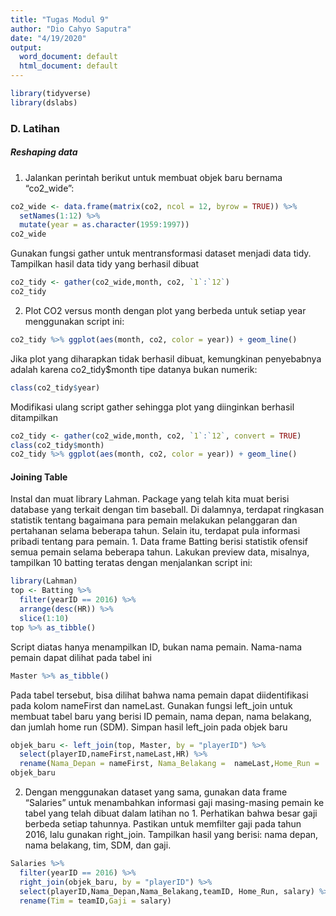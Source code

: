 ---
title: "Tugas Modul 9"
author: "Dio Cahyo Saputra"
date: "4/19/2020"
output:
  word_document: default
  html_document: default
---

```{r}
library(tidyverse)
library(dslabs)
```

### D. Latihan

##### Reshaping data 
1. Jalankan perintah berikut untuk membuat objek baru bernama “co2_wide”: 

```{r}
co2_wide <- data.frame(matrix(co2, ncol = 12, byrow = TRUE)) %>%
  setNames(1:12) %>%
  mutate(year = as.character(1959:1997)) 
co2_wide
```

Gunakan fungsi gather untuk mentransformasi dataset menjadi data tidy. Tampilkan hasil data tidy yang berhasil dibuat

```{r}
co2_tidy <- gather(co2_wide,month, co2, `1`:`12`)
co2_tidy
```

2. Plot CO2 versus month dengan plot yang berbeda untuk setiap year menggunakan script ini:

```{r}
co2_tidy %>% ggplot(aes(month, co2, color = year)) + geom_line() 
```

Jika plot yang diharapkan tidak berhasil dibuat, kemungkinan penyebabnya adalah karena co2_tidy$month tipe datanya bukan numerik: 


```{r}
class(co2_tidy$year)
```

Modifikasi ulang script gather sehingga plot yang diinginkan berhasil ditampilkan 

```{r}
co2_tidy <- gather(co2_wide,month, co2, `1`:`12`, convert = TRUE)
class(co2_tidy$month)
co2_tidy %>% ggplot(aes(month, co2, color = year)) + geom_line()
```

#### Joining Table 
Instal dan muat library Lahman. Package yang telah kita muat berisi database yang terkait dengan tim baseball. Di dalamnya, terdapat ringkasan statistik tentang bagaimana para pemain melakukan pelanggaran dan pertahanan selama beberapa tahun. Selain itu, terdapat pula informasi pribadi tentang para pemain.
1. Data frame Batting berisi statistik ofensif semua pemain selama beberapa tahun. Lakukan preview data, misalnya, tampilkan 10 batting teratas dengan menjalankan script ini: 

```{r}
library(Lahman)
top <- Batting %>%
  filter(yearID == 2016) %>%
  arrange(desc(HR)) %>%
  slice(1:10)
top %>% as_tibble() 
```

Script diatas hanya menampilkan ID, bukan nama pemain. Nama-nama pemain dapat dilihat pada tabel ini 

```{r}
Master %>% as_tibble() 
```

Pada tabel tersebut, bisa dilihat bahwa nama pemain dapat diidentifikasi pada kolom nameFirst dan nameLast. Gunakan fungsi left_join untuk membuat tabel baru yang berisi ID pemain, nama depan, nama belakang, dan jumlah home run (SDM). Simpan hasil left_join pada objek baru 

```{r}
objek_baru <- left_join(top, Master, by = "playerID") %>%
  select(playerID,nameFirst,nameLast,HR) %>%
  rename(Nama_Depan = nameFirst, Nama_Belakang =  nameLast,Home_Run =  HR)
objek_baru
```

2. Dengan menggunakan dataset yang sama, gunakan data frame “Salaries” untuk menambahkan informasi gaji masing-masing pemain ke tabel yang telah dibuat dalam latihan no 1. Perhatikan bahwa besar gaji berbeda setiap tahunnya. Pastikan untuk memfilter gaji pada tahun 2016, lalu gunakan right_join. Tampilkan hasil yang berisi: nama depan, nama belakang, tim, SDM, dan gaji. 



```{r}
Salaries %>%
  filter(yearID == 2016) %>%
  right_join(objek_baru, by = "playerID") %>%
  select(playerID,Nama_Depan,Nama_Belakang,teamID, Home_Run, salary) %>%
  rename(Tim = teamID,Gaji = salary)

```